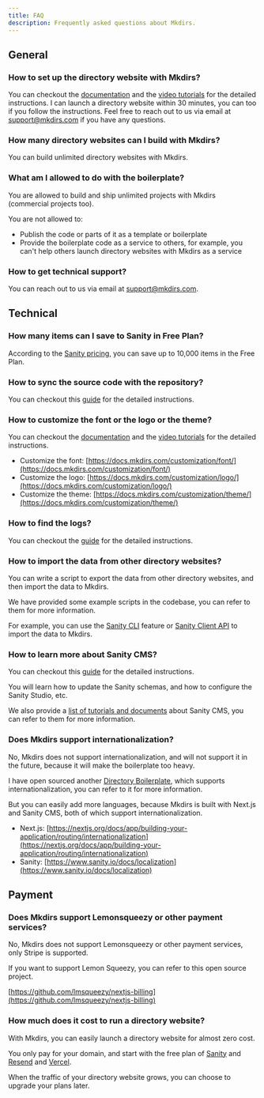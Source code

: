 ```yaml
---
title: FAQ
description: Frequently asked questions about Mkdirs.
---
```



## General

### How to set up the directory website with Mkdirs?

You can checkout the [documentation](https://docs.mkdirs.com) and the [video tutorials](https://youtube.com/@MkdirsHQ) for the detailed instructions.
I can launch a directory website within 30 minutes, you can too if you follow the instructions.
Feel free to reach out to us via email at [support@mkdirs.com](mailto:support@mkdirs.com) if you have any questions.

### How many directory websites can I build with Mkdirs?

You can build unlimited directory websites with Mkdirs.

### What am I allowed to do with the boilerplate?

You are allowed to build and ship unlimited projects with Mkdirs (commercial projects too).

You are not allowed to:
- Publish the code or parts of it as a template or boilerplate
- Provide the boilerplate code as a service to others, for example, you can't help others launch directory websites with Mkdirs as a service

### How to get technical support?

You can reach out to us via email at [support@mkdirs.com](mailto:support@mkdirs.com).

## Technical

### How many items can I save to Sanity in Free Plan?

According to the [Sanity pricing](https://www.sanity.io/pricing), you can save up to 10,000 items in the Free Plan.

### How to sync the source code with the repository?

You can checkout this [guide](https://docs.mkdirs.com/guide/develop/#how-to-sync-the-code) for the detailed instructions.

### How to customize the font or the logo or the theme?

You can checkout the [documentation](https://docs.mkdirs.com) and the [video tutorials](https://youtube.com/@MkdirsHQ) for the detailed instructions.

- Customize the font: [https://docs.mkdirs.com/customization/font/](https://docs.mkdirs.com/customization/font/)
- Customize the logo: [https://docs.mkdirs.com/customization/logo/](https://docs.mkdirs.com/customization/logo/)
- Customize the theme: [https://docs.mkdirs.com/customization/theme/](https://docs.mkdirs.com/customization/theme/)

### How to find the logs?

You can checkout the [guide](https://docs.mkdirs.com/guide/develop/#how-to-find-the-logs) for the detailed instructions.

### How to import the data from other directory websites?

You can write a script to export the data from other directory websites, and then import the data to Mkdirs.

We have provided some example scripts in the codebase, you can refer to them for more information. 

For example, you can use the [Sanity CLI](https://www.sanity.io/docs/cli-reference) feature or [Sanity Client API](https://www.sanity.io/docs/js-client) to import the data to Mkdirs.

### How to learn more about Sanity CMS?

You can checkout this [guide](https://docs.mkdirs.com/guide/sanity/) for the detailed instructions.

You will learn how to update the Sanity schemas, and how to configure the Sanity Studio, etc.

We also provide a [list of tutorials and documents](https://docs.mkdirs.com/guide/sanity/#further-reading) about Sanity CMS, you can refer to them for more information.

### Does Mkdirs support internationalization?

No, Mkdirs does not support internationalization, and will not support it in the future, because it will make the boilerplate too heavy.

I have open sourced another [Directory Boilerplate](https://github.com/javayhu/free-directory-boilerplate), which supports internationalization, you can refer to it for more information.

But you can easily add more languages, because Mkdirs is built with Next.js and Sanity CMS, both of which support internationalization.

- Next.js: [https://nextjs.org/docs/app/building-your-application/routing/internationalization](https://nextjs.org/docs/app/building-your-application/routing/internationalization)
- Sanity: [https://www.sanity.io/docs/localization](https://www.sanity.io/docs/localization)

## Payment

### Does Mkdirs support Lemonsqueezy or other payment services?

No, Mkdirs does not support Lemonsqueezy or other payment services, only Stripe is supported.

If you want to support Lemon Squeezy, you can refer to this open source project.

[https://github.com/lmsqueezy/nextjs-billing](https://github.com/lmsqueezy/nextjs-billing)

### How much does it cost to run a directory website?

With Mkdirs, you can easily launch a directory website for almost zero cost.

You only pay for your domain, and start with the free plan of [Sanity](https://www.sanity.io/pricing) and [Resend](https://resend.com/pricing) and [Vercel](https://vercel.com/pricing).

When the traffic of your directory website grows, you can choose to upgrade your plans later.
